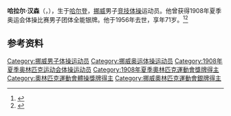 {{NoteTA|G1=Sports}}
'''哈拉尔·汉森'''（{{lang-no|Harald Hansen}}，{{bd|1884年|10月30日|1956年|3月6日}}），生于[[哈尔登|哈尔登]]，[[挪威|挪威]]男子[[竞技体操|竞技体操]]运动员。他曾获得1908年夏季奥运会体操比赛男子团体全能银牌。他于1956年去世，享年71岁。<ref>{{Cite web|title=Harald HANSEN|url=https://www.olympic.org/harald-hansen|accessdate=2021-03-21|work=International Olympic Committee}}</ref><ref>{{cite web |url=https://www.olympedia.org/athletes/80439 |title=Harald Hansen |work=Olympedia |access-date=2021-03-02 |archive-date=2021-06-04 |archive-url=https://web.archive.org/web/20210604222535/https://www.olympedia.org/athletes/80439 |dead-url=no }}</ref>

== 参考资料 ==
{{reflist}}

{{Authority control}}
{{DEFAULTSORT:Hansen, Harald}}
[[Category:挪威男子体操运动员|Category:挪威男子体操运动员]]
[[Category:挪威奥运体操运动员|Category:挪威奥运体操运动员]]
[[Category:1908年夏季奥林匹克运动会体操运动员|Category:1908年夏季奥林匹克运动会体操运动员]]
[[Category:1908年夏季奧林匹克運動會獎牌得主|Category:1908年夏季奧林匹克運動會獎牌得主]]
[[Category:奧林匹克運動會體操獎牌得主|Category:奧林匹克運動會體操獎牌得主]]
[[Category:挪威奧林匹克運動會銀牌得主|Category:挪威奧林匹克運動會銀牌得主]]